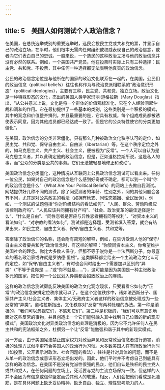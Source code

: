 ```yaml
---
---
---
```

title: 5　美国人如何测试个人政治信念？
---




在美国，在总统选举或别的重要选举时，选民会投民主党或共和党的票，并显示自己的政治立场，在平时，他们根本无需向任何组织或权威表现自己的政治信念，或者向它们表白自己的忠诚。一般来说，一个选民的这种政治立场与他的政治信念并没有必然的联系。例如，一个美国共产党员，他在投票时实际上只有三种选择：民主党、共和党、不投票，其中任何一种选择都无法表明他真实的政治信念。

公民的政治信念定位是与他所在的国家的政治文化联系在一起的，在美国，公民们的政治信念（political beliefs）往往也称作为与政治党派相联系的“政治意识形态”（political ideologies），主要有三种，民主党、共和党、独立立场。政治文化是一种特殊形态的文化，杰出的英国人类学家玛丽·道格拉斯（Mary Douglas）指出，“从公共意义上说，文化是将一个群体的价值观标准化，它在个人经验间起仲裁和调和的作用。它在最初提供了一些基本的类别，这些类别是一个积极的模式，其中的观念和价值整齐排列。并且最重要的是，它具有权威，每个组成成员都被诱使表示同意，因为其他成员都已经达成一致了。但是它的公众特性使它的分类更加僵化”。

在美国，政治信念的分类非常僵化，只有那么几种被政治文化秩序认可的定位，如民主党、共和党、保守自由主义、自由派（libertarian）等。在这个秩序定位之外的，如马克思主义、共产主义、社会主义，便被视为“反常”。一个人可以自认为是马克思主义者，并以此确定他的政治信念，但是，正如道格拉斯所说，这是私人的事，而“公众的分类是公共的事务。它们无法被轻易地修正和改动”。

美国政治信念分类僵化，这种情况从互联网上公民政治信念测试可以看出来。任何一位公民，如果对自己的政治信念是什么感到好奇或不确定，都可以到一个叫“你的政治信念是什么”（What Are Your Political Beliefs）的网站上去做自我测试。网站提供好几种不同的测试，除了问受测者的年龄、性别之外，问的其他问题会各有不同，尤其是对公共政策的看法（如拥有枪支、同性恋婚姻、全民医保）。例如，一个测试的试题包括“你对阶级结构的看法如何”、“人民、群众、劳动阶级应该控制政府吗”、“人民应该共同拥有财产吗”、“社会、政治变革的最佳途径是什么”、“什么是自由”、“同性恋者是否应与异性恋者拥有同等权利”、“对资本主义的看法如何”、“对宗教的看法如何”。测试都是选择题，受测者填入答案，就会有结果出来，如民主党、自由主义者、保守/自由主义者、共和党等。

答案除了政治信仰的名称，还会附有简短的解释，例如，在告诉受测人他的“保守/自由主义者要共和党”政治信念时，有这样的解释：“你赞同资本主义。你希望维护美国社会的理念。你比大多数人保守，但那不等于说你是一个法西斯分子。你最喜欢的著名政治家或许就是罗纳德·里根”。这类解释都会给出一个主流政治文化认可的定位，如“保守/自由主义者”，有时也会同时给出一个需要加以区别的“异类”（“不等于说你是……”或“你不就是……”），这可能是因为美国是一种主张政治多元的国家，把任何一个公民划入异类都会招致政治上的麻烦。

这样的政治信念测试颇能反映美国的政治文化观念现状，只要看看它如何为“正常”的政治信念安排定位秩序就可以了。在这个定位秩序中，诸如法西斯分子、国家共产主义/社会主义者、集体主义/无政府主义者这样的政治信念被处理成为一些反常的“异类”。道格拉斯指出，文化秩序对“反常”有两种处理的办法。第一种是消极的，“我们可以忽视它们，不感知它们”。第二种是积极的，“我们可以有意识地面对这些反常的事物，并且创造出一个它们能够融入其中找到自己位置的新的现实模式”。美国政治文化对异类政治信念的处理是消极的，因为它不允许任何人在民主共和的宪法框架之外，杜撰另一个让“反常”能勉强和谐于其中的新现实模式。

另一方面，由于美国宪法禁止国家权力对政治异见和反常政治信念者进行迫害，消极的处理方式似乎更符合美国人的政治行为习惯。大多数美国人在有所政治行为时（如投票，公开表示对政治、社会问题的看法），往往是针对具体的问题，而不是从单一的政治信念或意识形态立场出发的。因此，他们平时并不考虑自己到底具有怎样的政治信念。在美国不是没有党派性很强的民众，他们自认是铁杆的民主党人或共和党人，在任何问题的立场上，死活要与党的主流立场保持一致。但这样的人并不会因为有信念或信仰坚定而受其他人的敬重。相反，人们会把他们看成是死脑筋，是在具体问题上缺乏妥协精神，缺乏自由、独立、理性思考能力的人。